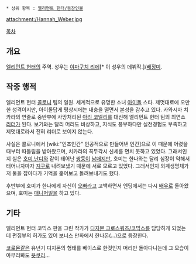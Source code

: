  * 상위 항목 : [[엘리먼트 헌터/등장인물]]

attachment:/Hannah_Weber.jpg

[[목차]]

== 개요 ==
[[엘리먼트 헌터]]의 주역. 성우는 [[야마구치 리에]][* 이 성우의 데뷔작.]/[[배정미]].

== 작중 행적 ==
엘리먼트 헌터 [[콜로니]] 팀의 일원. 세계적으로 유명한 소녀 [[아이돌]] 스타. 제멋대로에 오만한 성격이지만, 아이돌답게 평상시에는 내숭을 떨면서 본성을 감추고 있다. 카와시마 치카라의 연줄로 중반부에 사망처리된 [[아리 코넬리]]를 대신해 엘리먼트 헌터 팀의 최연소 [[리더]]가 된다. 보기와는 달리 머리도 비상하고, 지식도 풍부하다만 실전경험도 부족하고 제멋대로라서 전혀 리더로 보이지 않는다.

사실은 콜로니에서 [wiki:"인조인간" 인공적으로 만들어낸 인간]으로 이 때문에 어렸을 때부터 따돌림을 받아왔으며, 치카라의 꼭두각시 신세를 면치 못하고 있었다. 그래서인지 실은 [[호미 난디]]와 같이 태어난 [[쌍둥이]] [[남매]]지만, 호미는 한나와는 달리 심장이 약해서 태어나자마자 [[지구]]로 내려보냈기 때문에 서로 모르고 있었다. 그래서인지 외계생명체가 저 둘을 잡아다가 기억을 훑어보고 돌려보내기도 했다. 

후반부에 호미가 한나에게 자신이 [[오빠]]라고 고백하면서 엔딩에서는 다시 [[배우]]로 돌아왔으며, 호미는 [[매니저]]일을 하고 있다.

== 기타 ==
엘리먼트 헌터 코믹스 판을 그린 작가가 [[디지몬 크로스워즈/코믹스]]를 담당하게 되었는데 편집부의 허가도 있어 보너스 만화에서 한나몬(...)으로 등장한다.

[[코로몬]]같은 유년기 디지몬의 형태를 베이스로 한것인지 머리만 돌아다니는데 그 모습이 아무리봐도 [[윳쿠리]]...
